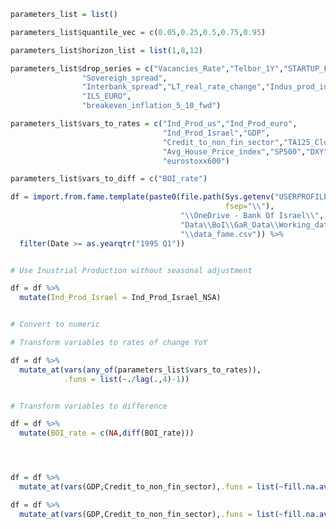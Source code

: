 
```r

parameters_list = list()

parameters_list$quantile_vec = c(0.05,0.25,0.5,0.75,0.95)

parameters_list$horizon_list = list(1,8,12)

parameters_list$drop_series = c("Vacancies_Rate","Telbor_1Y","STARTUP_FP",
                "Sovereigh_spread",
                "Interbank_spread","LT_real_rate_change","Indus_prod_ind",
                "ILS_EURO",
                "breakeven_inflation_5_10_fwd")

parameters_list$vars_to_rates = c("Ind_Prod_us","Ind_Prod_euro",
                                  "Ind_Prod_Israel","GDP",
                                  "Credit_to_non_fin_sector","TA125_Close",
                                  "Avg_House_Price_index","SP500","DXY",
                                  "eurostoxx600")

parameters_list$vars_to_diff = c("BOI_rate")


```


```r

df = import.from.fame.template(paste0(file.path(Sys.getenv("USERPROFILE"),
                                                fsep="\\"),
                                      "\\OneDrive - Bank Of Israel\\",
                                      "Data\\BoI\\GaR_Data\\Working_data",
                                      "\\data_fame.csv")) %>% 
  filter(Date >= as.yearqtr("1995 Q1"))


# Use Inustrial Production without seasonal adjustment

df = df %>% 
  mutate(Ind_Prod_Israel = Ind_Prod_Israel_NSA)



```


```r

# Convert to numeric

# Transform variables to rates of change YoY

df = df %>% 
  mutate_at(vars(any_of(parameters_list$vars_to_rates)),
            .funs = list(~./lag(.,4)-1))


# Transform variables to difference

df = df %>% 
  mutate(BOI_rate = c(NA,diff(BOI_rate)))





```


```r

df = df %>% 
  mutate_at(vars(GDP,Credit_to_non_fin_sector),.funs = list(~fill.na.average(.)))

```


```r

df = df %>% 
  mutate_at(vars(GDP,Credit_to_non_fin_sector),.funs = list(~fill.na.average(.)))

```

